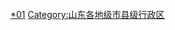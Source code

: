 {{catmore|济宁市|山东省济宁市}}
[[Category:济宁行政区划|*01]]
[[Category:山东各地级市县级行政区|Category:山东各地级市县级行政区]]
<br>{{hideh
|Head = 济宁各区县市所辖乡镇与街道
|FrameStyle   = border:solid 1px #0000ff;
|HeadStyle    = text-align:left;background:transparent;
|ContentStyle = background: #FFFFE0;
}}
{{edit|Template:济宁市市中区行政区划}}{{济宁市市中区行政区划|state=expanded}}<br>
{{edit|Template:济宁市任城区行政区划}}{{济宁市任城区行政区划|state=expanded}}<br>
{{edit|Template:曲阜市行政区划}}{{曲阜市行政区划|state=expanded}}<br>
{{edit|Template:兖州市行政区划}}{{兖州市行政区划|state=expanded}}<br>
{{edit|Template:邹城市行政区划}}{{邹城市行政区划|state=expanded}}<br>
{{edit|Template:鱼台县行政区划}}{{鱼台县行政区划|state=expanded}}<br>
{{edit|Template:金乡县行政区划}}{{金乡县行政区划|state=expanded}}<br>
{{edit|Template:嘉祥县行政区划}}{{嘉祥县行政区划|state=expanded}}<br>
{{edit|Template:微山县行政区划}}{{微山县行政区划|state=expanded}}<br>
{{edit|Template:汶上县行政区划}}{{汶上县行政区划|state=expanded}}<br>
{{edit|Template:泗水县行政区划}}{{泗水县行政区划|state=expanded}}<br>
{{edit|Template:梁山县行政区划}}{{梁山县行政区划|state=expanded}}<br>
{{hidef}}